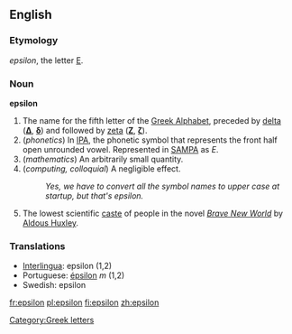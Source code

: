 {{letter_disp2|delta|[[image:Greek_uc_epsilon.png|35px]][[image:Greek_lc_epsilon.png|24px]] |zeta|έψιλον|Ε|ε}}
==English==
=== Etymology ===
{{Gr.}} ''epsilon'', the letter [[Ε]].

===Noun===
'''epsilon'''
# The name for the fifth letter of the [[w:Greek alphabet|Greek Alphabet]], preceded by [[delta]] ('''[[Δ]]''', '''[[δ]]''') and followed by [[zeta]] ('''[[Ζ]]''', '''[[ζ]]''').
#(''phonetics'') In [[International Phonetic Alphabet|IPA]], the phonetic symbol that represents the front half open unrounded vowel. Represented in [[SAMPA]] as ''E''.
# (''mathematics'') An arbitrarily small quantity.
# (''computing, colloquial'') A negligible effect.
#: ''Yes, we have to convert all the symbol names to upper case at startup, but that's epsilon.''
# The lowest scientific [[caste]] of people in the novel ''[[w:Brave New World|Brave New World]]'' by [[w:Aldous Huxley|Aldous Huxley]].

===Translations===
*[[Interlingua]]: epsilon (1,2)
*Portuguese: [[épsilon]] ''m'' (1,2)
*Swedish: epsilon

[[Category:Greek letters]]

[[fr:epsilon]]
[[pl:epsilon]]
[[fi:epsilon]]
[[zh:epsilon]]